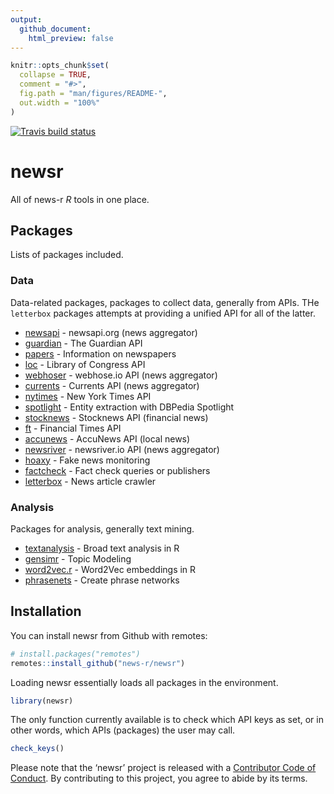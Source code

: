 ```yaml
---
output:
  github_document:
    html_preview: false
---
```


<!-- README.md is generated from README.Rmd. Please edit that file -->

```r
knitr::opts_chunk$set(
  collapse = TRUE,
  comment = "#>",
  fig.path = "man/figures/README-",
  out.width = "100%"
)
```
<!-- badges: start -->
[![Travis build status](https://travis-ci.org/news-r/newsr.svg?branch=master)](https://travis-ci.org/news-r/newsr)
<!-- badges: end -->

# newsr

All of news-r _R_ tools in one place.

## Packages

Lists of packages included.

### Data

Data-related packages, packages to collect data, generally from APIs. THe `letterbox` packages attempts at providing a unified API for all of the latter.

- [newsapi](https://github.com/news-r/newsapi) - newsapi.org (news aggregator)
- [guardian](https://github.com/news-r/guardian) - The Guardian API
- [papers](https://github.com/news-r/papers) - Information on newspapers
- [loc](https://github.com/news-r/loc) - Library of Congress API
- [webhoser](https://github.com/news-r/webhoser) - webhose.io API (news aggregator)
- [currents](https://github.com/news-r/currents) - Currents API (news aggregator)
- [nytimes](https://github.com/news-r/nytimes) - New York Times API
- [spotlight](https://github.com/news-r/spotlight) - Entity extraction with DBPedia Spotlight
- [stocknews](https://github.com/news-r/stocknews) - Stocknews API (financial news)
- [ft](https://github.com/news-r/ft) - Financial Times API
- [accunews](https://github.com/news-r/accunews) - AccuNews API (local news)
- [newsriver](https://github.com/news-r/newsriver) - newsriver.io API (news aggregator)
- [hoaxy](https://github.com/news-r/hoaxy) - Fake news monitoring
- [factcheck](https://github.com/news-r/factcheck) - Fact check queries or publishers
- [letterbox](https://github.com/news-r/letterbox) - News article crawler

### Analysis

Packages for analysis, generally text mining.

- [textanalysis](https://github.com/news-r/textanalysis) - Broad text analysis in R
- [gensimr](https://gensimr.news-r.org) - Topic Modeling
- [word2vec.r](https://word2vec.news-r.org) - Word2Vec embeddings in R
- [phrasenets](https://phrasenets.news-r.org) - Create phrase networks

## Installation

You can install newsr from Github with remotes:

```r
# install.packages("remotes")
remotes::install_github("news-r/newsr")
```

Loading newsr essentially loads all packages in the environment.

```r
library(newsr)
```

The only function currently available is to check which API keys as set, or in other words, which APIs (packages) the user may call.

```r
check_keys()
```

Please note that the 'newsr' project is released with a
[Contributor Code of Conduct](CODE_OF_CONDUCT.md).
By contributing to this project, you agree to abide by its terms.